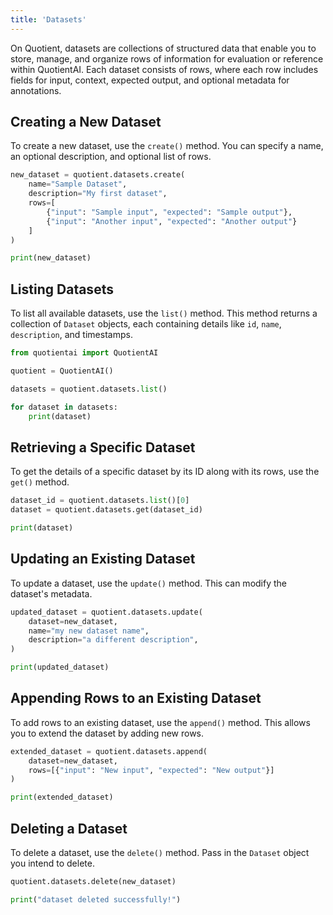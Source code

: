 ```yaml
---
title: 'Datasets'
---
```


On Quotient, datasets are collections of structured data that enable you to store, manage, and organize rows of information for evaluation or reference within QuotientAI. Each dataset consists of rows, where each row includes fields for input, context, expected output, and optional metadata for annotations.

## Creating a New Dataset

To create a new dataset, use the `create()` method. You can specify a name, an optional description, and optional list of rows.

```python
new_dataset = quotient.datasets.create(
    name="Sample Dataset",
    description="My first dataset",
    rows=[
        {"input": "Sample input", "expected": "Sample output"},
        {"input": "Another input", "expected": "Another output"}
    ]
)

print(new_dataset)
```

## Listing Datasets

To list all available datasets, use the `list()` method. This method returns a collection of `Dataset` objects, each containing details like `id`, `name`, `description`, and timestamps.

```python
from quotientai import QuotientAI

quotient = QuotientAI()

datasets = quotient.datasets.list()

for dataset in datasets:
    print(dataset)
```


## Retrieving a Specific Dataset

To get the details of a specific dataset by its ID along with its rows, use the `get()` method.

```python
dataset_id = quotient.datasets.list()[0]
dataset = quotient.datasets.get(dataset_id)

print(dataset)
```

## Updating an Existing Dataset

To update a dataset, use the `update()` method. This can modify the dataset's metadata.

```python
updated_dataset = quotient.datasets.update(
    dataset=new_dataset,
    name="my new dataset name",
    description="a different description",
)

print(updated_dataset)
```

## Appending Rows to an Existing Dataset

To add rows to an existing dataset, use the `append()` method. This allows you to extend the dataset by adding new rows.

```python
extended_dataset = quotient.datasets.append(
    dataset=new_dataset,
    rows=[{"input": "New input", "expected": "New output"}]
)

print(extended_dataset)
```

## Deleting a Dataset

To delete a dataset, use the `delete()` method. Pass in the `Dataset` object you intend to delete.

```python
quotient.datasets.delete(new_dataset)

print("dataset deleted successfully!")
```
